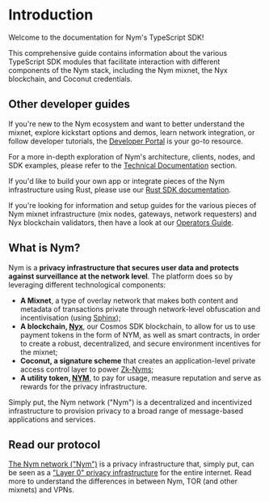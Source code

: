 # Introduction

Welcome to the documentation for Nym's TypeScript SDK! 

This comprehensive guide contains information about the various TypeScript SDK modules that facilitate interaction with different components of the Nym stack, including the Nym mixnet, the Nyx blockchain, and Coconut credentials.

## Other developer guides

If you're new to the Nym ecosystem and want to better understand the mixnet, explore kickstart options and demos, learn network integration, or follow developer tutorials, the [Developer Portal](https://nymtech.net/developers/) is your go-to resource.

For a more in-depth exploration of Nym's architecture, clients, nodes, and SDK examples, please refer to the [Technical Documentation](https://nymtech.net/docs/) section.

If you'd like to build your own app or integrate pieces of the Nym infrastructure using Rust, please use our [Rust SDK documentation](https://nymtech.net/developers/tutorials/rust-sdk.html).

If you're looking for information and setup guides for the various pieces of Nym mixnet infrastructure (mix nodes, gateways, network requesters) and Nyx blockchain validators, then have a look at our [Operators Guide](https://nymtech.net/operators/introduction.html).


## What is Nym?
Nym is a **privacy infrastructure that secures user data and protects against surveillance at the network level**.
The platform does so by  leveraging different technological components:
 - **A Mixnet**, a type of overlay network that makes both content and metadata of transactions private through network-level obfuscation and incentivisation (using [Sphinx](https://blog.nymtech.net/sphinx-tl-dr-the-data-packet-that-can-anonymize-bitcoin-and-the-internet-18d152c6e4dc));
- **A blockchain,  [Nyx](https://blog.nymtech.net/nym-is-not-a-blockchain-but-it-is-powered-by-one-4bb16ef16587)**, our Cosmos SDK blockchain, to allow for us to use payment tokens in the form of NYM, as well as smart contracts, in order to create a robust, decentralized, and secure environment incentives for the mixnet;
- **Coconut, a signature scheme** that creates an application-level private access control layer to power [Zk-Nyms](https://blog.nymtech.net/zk-nyms-are-here-a-major-milestone-towards-a-market-ready-mixnet-a3470c9ab10a);
- **A utility token, [NYM](https://blog.nymtech.net/nym-tokens-where-do-they-live-and-how-are-they-distributed-cross-chain-8d134bf9c41f)**, to pay for usage, measure reputation and serve as rewards for the privacy infrastructure.

Simply put, the Nym network ("Nym") is a decentralized and incentivized infrastructure to provision privacy to a broad range of message-based applications and services.



## Read our protocol

[The Nym network ("Nym")](https://www.feat-nym-update-nym-web.websites.dev.nymte.ch/nym-whitepaper.pdf) is a privacy infrastructure that, simply put, can be seen as a ["Layer 0" privacy infrastructure](https://blog.nymtech.net/nym-layer-0-privacy-infrastructure-for-the-whole-internet-e53238f9b8e7) for the entire internet.
Read more to understand the differences in between Nym, TOR (and other mixnets) and VPNs.



